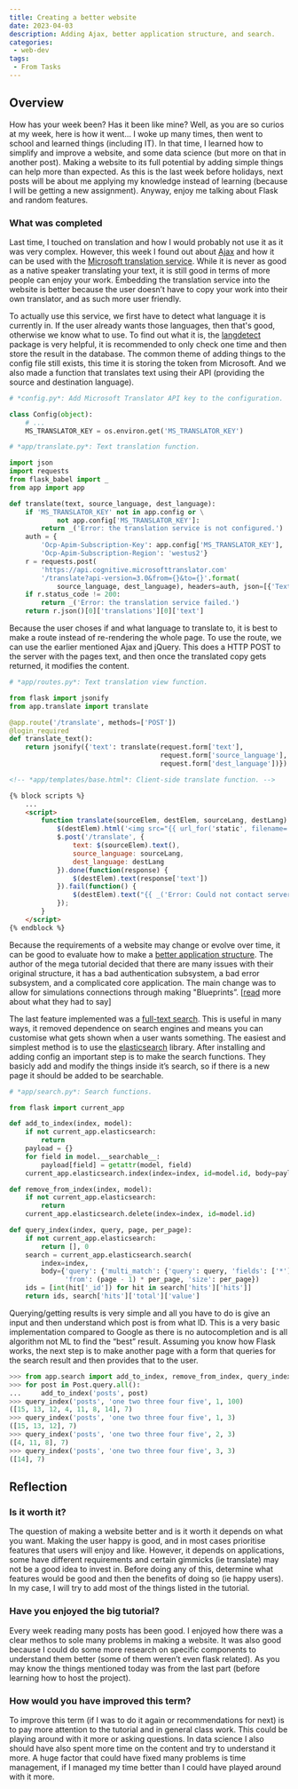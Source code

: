 ```yaml
---
title: Creating a better website
date: 2023-04-03
description: Adding Ajax, better application structure, and search.
categories:
 - web-dev
tags:
 - From Tasks
---
```


## Overview

How has your week been? Has it been like mine? Well, as you are so curios at my week, here is how it went… I woke up many times, then went to school and learned things (including IT). In that time, I learned how to simplify and improve a website, and some data science (but more on that in another post). Making a website to its full potential by adding simple things can help more than expected. As this is the last week before holidays, next posts will be about me applying my knowledge instead of learning (because I will be getting a new assignment). Anyway, enjoy me talking about Flask and random features.

### What was completed

Last time, I touched on translation and how I would probably not use it as it was very complex. However, this week I found out about [Ajax](https://blog.miguelgrinberg.com/post/the-flask-mega-tutorial-part-xiv-ajax) and how it can be used with the [Microsoft translation service](https://www.microsoft.com/en-us/translator/). While it is never as good as a native speaker translating your text, it is still good in terms of more people can enjoy your work. Embedding the translation service into the website is better because the user doesn’t have to copy your work into their own translator, and as such more user friendly.

To actually use this service, we first have to detect what language it is currently in. If the user already wants those languages, then that's good, otherwise we know what to use. To find out what it is, the [langdetect](https://pypi.org/project/langdetect/) package is very helpful, it is recommended to only check one time and then store the result in the database. The common theme of adding things to the config file still exists, this time it is storing the token from Microsoft. And we also made a function that translates text using their API (providing the source and destination language).

```python
# *config.py*: Add Microsoft Translator API key to the configuration.

class Config(object):
    # ...
    MS_TRANSLATOR_KEY = os.environ.get('MS_TRANSLATOR_KEY')
```

```python
# *app/translate.py*: Text translation function.

import json
import requests
from flask_babel import _
from app import app

def translate(text, source_language, dest_language):
    if 'MS_TRANSLATOR_KEY' not in app.config or \
            not app.config['MS_TRANSLATOR_KEY']:
        return _('Error: the translation service is not configured.')
    auth = {
        'Ocp-Apim-Subscription-Key': app.config['MS_TRANSLATOR_KEY'],
        'Ocp-Apim-Subscription-Region': 'westus2'}
    r = requests.post(
        'https://api.cognitive.microsofttranslator.com'
        '/translate?api-version=3.0&from={}&to={}'.format(
            source_language, dest_language), headers=auth, json=[{'Text': text}])
    if r.status_code != 200:
        return _('Error: the translation service failed.')
    return r.json()[0]['translations'][0]['text']
```

Because the user choses if and what language to translate to, it is best to make a route instead of re-rendering the whole page. To use the route, we can use the earlier mentioned Ajax and jQuery. This does a HTTP POST to the server with the pages text, and then once the translated copy gets returned, it modifies the content.

```python
# *app/routes.py*: Text translation view function.

from flask import jsonify
from app.translate import translate

@app.route('/translate', methods=['POST'])
@login_required
def translate_text():
    return jsonify({'text': translate(request.form['text'],
                                      request.form['source_language'],
                                      request.form['dest_language'])})
```

```html
<!-- *app/templates/base.html*: Client-side translate function. -->

{% block scripts %}
    ...
    <script>
        function translate(sourceElem, destElem, sourceLang, destLang) {
            $(destElem).html('<img src="{{ url_for('static', filename='loading.gif') }}">');
            $.post('/translate', {
                text: $(sourceElem).text(),
                source_language: sourceLang,
                dest_language: destLang
            }).done(function(response) {
                $(destElem).text(response['text'])
            }).fail(function() {
                $(destElem).text("{{ _('Error: Could not contact server.') }}");
            });
        }
    </script>
{% endblock %}
```

Because the requirements of a website may change or evolve over time, it can be good to evaluate how to make a [better application structure](https://blog.miguelgrinberg.com/post/the-flask-mega-tutorial-part-xv-a-better-application-structure). The author of the mega tutorial decided that there are many issues with their original structure, it has a bad authentication subsystem, a bad error subsystem, and a complicated core application. The main change was to allow for simulations connections through making "Blueprints”. [[read](https://blog.miguelgrinberg.com/post/the-flask-mega-tutorial-part-xv-a-better-application-structure) more about what they had to say]

The last feature implemented was a [full-text search](https://blog.miguelgrinberg.com/post/the-flask-mega-tutorial-part-xvi-full-text-search). This is useful in many ways, it removed dependence on search engines and means you can customise what gets shown when a user wants something. The easiest and simplest method is to use the [elasticsearch](https://pypi.org/project/elasticsearch/) library. After installing and adding config an important step is to make the search functions. They basicly add and modify the things inside it’s search, so if there is a new page it should be added to be searchable.

```python
# *app/search.py*: Search functions.

from flask import current_app

def add_to_index(index, model):
    if not current_app.elasticsearch:
        return
    payload = {}
    for field in model.__searchable__:
        payload[field] = getattr(model, field)
    current_app.elasticsearch.index(index=index, id=model.id, body=payload)

def remove_from_index(index, model):
    if not current_app.elasticsearch:
        return
    current_app.elasticsearch.delete(index=index, id=model.id)

def query_index(index, query, page, per_page):
    if not current_app.elasticsearch:
        return [], 0
    search = current_app.elasticsearch.search(
        index=index,
        body={'query': {'multi_match': {'query': query, 'fields': ['*']}},
              'from': (page - 1) * per_page, 'size': per_page})
    ids = [int(hit['_id']) for hit in search['hits']['hits']]
    return ids, search['hits']['total']['value']
```

Querying/getting results is very simple and all you have to do is give an input and then understand which post is from what ID. This is a very basic implementation compared to Google as there is no autocompletion and is all algorithm not ML to find the “best” result. Assuming you know how Flask works, the next step is to make another page with a form that queries for the search result and then provides that to the user.

```python
>>> from app.search import add_to_index, remove_from_index, query_index
>>> for post in Post.query.all():
...     add_to_index('posts', post)
>>> query_index('posts', 'one two three four five', 1, 100)
([15, 13, 12, 4, 11, 8, 14], 7)
>>> query_index('posts', 'one two three four five', 1, 3)
([15, 13, 12], 7)
>>> query_index('posts', 'one two three four five', 2, 3)
([4, 11, 8], 7)
>>> query_index('posts', 'one two three four five', 3, 3)
([14], 7)
```

## Reflection

### Is it worth it?

The question of making a website better and is it worth it depends on what you want. Making the user happy is good, and in most cases prioritise features that users will enjoy and like. However, it depends on applications, some have different requirements and certain gimmicks (ie translate) may not be a good idea to invest in. Before doing any of this, determine what features would be good and then the benefits of doing so (ie happy users). In my case, I will try to add most of the things listed in the tutorial.

### Have you enjoyed the big tutorial?

Every week reading many posts has been good. I enjoyed how there was a clear methos to sole many problems in making a website. It was also good because I could do some more research on specific components to understand them better (some of them weren’t even flask related). As you may know the things mentioned today was from the last part (before learning how to host the project).

### How would you have improved this term?

To improve this term (if I was to do it again or recommendations for next) is to pay more attention to the tutorial and in general class work. This could be playing around with it more or asking questions. In data science I also should have also spent more time on the content and try to understand it more. A huge factor that could have fixed many problems is time management, if I managed my time better than I could have played around with it more.
